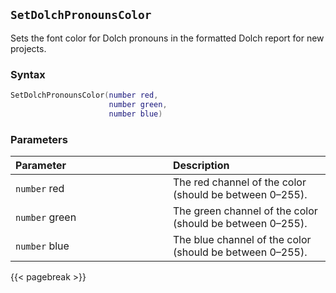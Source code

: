## `SetDolchPronounsColor`

Sets the font color for Dolch pronouns in the formatted Dolch report for new projects.

### Syntax {-}

``` .lua
SetDolchPronounsColor(number red,
                      number green,
                      number blue)
```

### Parameters {-}

**Parameter** | **Description**
| :-- | :-- |
| `number` red | The red channel of the color (should be between 0--255). |
| `number` green | The green channel of the color (should be between 0--255). |
| `number` blue | The blue channel of the color (should be between 0--255). |

{{< pagebreak >}}